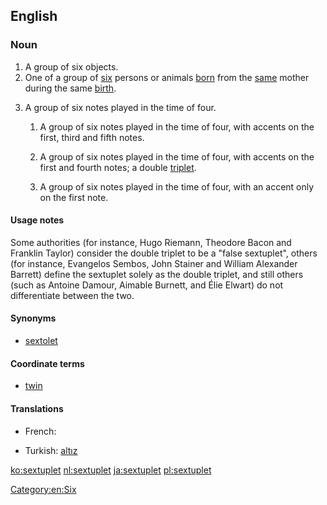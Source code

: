 ==English==
{{wikipedia}}

===Noun===
{{en-noun}}

# A group of six objects.
# One of a group of [[six]] persons or animals [[born]] from the [[same]] mother during the same [[birth]].
# {{context|music|lang=en}} A group of six notes played in the time of four.
## {{context|music|proscribed|lang=en}} A group of six notes played in the time of four, with accents on the first, third and fifth notes.
## {{context|music|proscribed|lang=en}} A group of six notes played in the time of four, with accents on the first and fourth notes; a double [[triplet]].
## {{context|music|proscribed|lang=en}} A group of six notes played in the time of four, with an accent only on the first note.

====Usage notes====

Some authorities (for instance, Hugo Riemann, Theodore Bacon and Franklin Taylor) consider the double triplet to be a "false sextuplet", others (for instance, Evangelos Sembos, John Stainer and William Alexander Barrett) define the sextuplet solely as the double triplet, and still others (such as Antoine Damour, Aimable Burnett, and Élie Elwart) do not differentiate between the two.

====Synonyms====
* {{sense|six notes played in the time of four}} [[sextolet]]

====Coordinate terms====
* {{sense|one of six born together}} [[twin]] {{coefficient}}

====Translations====
{{trans-top|one of six born together}}
* French: {{t+|fr|sextuplé}}
{{trans-mid}}
* Turkish: [[altız]]
{{trans-bottom}}

[[Category:en:Six]]

[[ko:sextuplet]]
[[nl:sextuplet]]
[[ja:sextuplet]]
[[pl:sextuplet]]